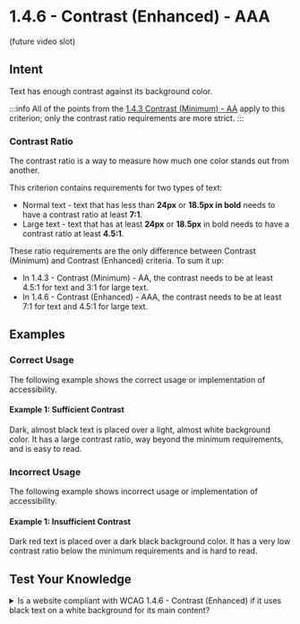 # 1.4.6 - Contrast (Enhanced) - AAA

(future video slot)

## Intent

Text has enough contrast against its background color.

:::info
All of the points from the [1.4.3 Contrast (Minimum) - AA](./1.4.3-contrast-minimum.mdx) apply to this criterion; only the contrast ratio requirements are more strict.
:::

### Contrast Ratio

The contrast ratio is a way to measure how much one color stands out from another.

This criterion contains requirements for two types of text:

- Normal text - text that has less than <strong>24px</strong> or <strong>18.5px in bold</strong> needs to have a contrast ratio at least <strong>7:1</strong>.
- Large text - text that has at least <strong>24px</strong> or <strong>18.5px</strong> in bold needs to have a contrast ratio at least <strong>4.5:1</strong>.

These ratio requirements are the only difference between Contrast (Minimum) and Contrast (Enhanced) criteria. To sum it up:

- In 1.4.3 - Contrast (Minimum) - AA, the contrast needs to be at least 4.5:1 for text and 3:1 for large text.
- In 1.4.6 - Contrast (Enhanced) - AAA, the contrast needs to be at least 7:1 for text and 4.5:1 for large text.

## Examples

### Correct Usage

The following example shows the correct usage or implementation of accessibility.

#### Example 1: Sufficient Contrast

Dark, almost black text is placed over a light, almost white background color. It has a large contrast ratio, way beyond the minimum requirements, and is easy to read.

### Incorrect Usage

The following example shows incorrect usage or implementation of accessibility.

#### Example 1: Insufficient Contrast

Dark red text is placed over a dark black background color. It has a very low contrast ratio below the minimum requirements and is hard to read.

## Test Your Knowledge

<details>
  <summary>
    <span>Is a website compliant with WCAG 1.4.6 - Contrast (Enhanced) if it uses black text on a white background for its main content?</span>
  </summary>
  Yes, it is compliant. Using black text on a white background creates the largest possible contrast ratio.
</details>

